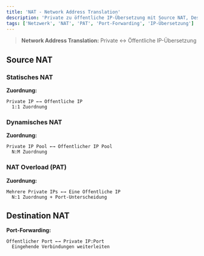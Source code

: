 ```yaml
---
title: 'NAT - Network Address Translation'
description: 'Private zu öffentliche IP-Übersetzung mit Source NAT, Destination NAT und Port-Forwarding'
tags: ['Netzwerk', 'NAT', 'PAT', 'Port-Forwarding', 'IP-Übersetzung']
---
```


> **Network Address Translation:** Private ↔ Öffentliche IP-Übersetzung

## Source NAT

### Statisches NAT
**Zuordnung:**
```
Private IP ←→ Öffentliche IP
  1:1 Zuordnung
```

### Dynamisches NAT
**Zuordnung:**
```
Private IP Pool ←→ Öffentlicher IP Pool
  N:M Zuordnung
```

### NAT Overload (PAT)
**Zuordnung:**
```
Mehrere Private IPs ←→ Eine Öffentliche IP
  N:1 Zuordnung + Port-Unterscheidung
```

## Destination NAT

**Port-Forwarding:**
```
Öffentlicher Port ←→ Private IP:Port
  Eingehende Verbindungen weiterleiten
```
